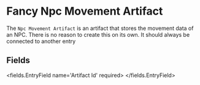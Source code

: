 
# Fancy Npc Movement Artifact

The `Npc Movement Artifact` is an artifact that stores the movement data of an NPC.
There is no reason to create this on its own.
It should always be connected to another entry


## Fields

<fields.EntryField name='Artifact Id' required>
</fields.EntryField>
